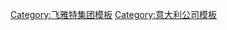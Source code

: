 {{Navbox
| name      =  菲亚特克莱斯勒汽车
| title     = [[菲亚特克莱斯勒汽车]]
| image     = [[File:Logo Fiat Chrysler Automobiles.png|175px]]
| state     = {{{state<includeonly>|collapsed</includeonly>}}}
| bodyclass = hlist

| group1 = 汽车品牌
| groupwidth = 3em
|  list1 =
 {{navbox subgroup
 | groupwidth = 6em
 | group1 = 现行
 |  list1 = 
* [[Abarth|阿巴斯]]
* [[阿尔法·罗密欧]]
* [[克莱斯勒]]
* [[道奇]]
* [[菲亚特]]
* [[菲亚特商用车]]
* [[吉普汽車|吉普]]
* [[蓝旗亚]]
* [[玛莎拉蒂]]
* [[公羊货车]]
* [[SRT]]

 | group2 = 已废止
 | list2  = 
* [[Autobianchi]]
* [[Ceirano GB & C|Ceirano]]
* [[Innocenti]]
* [[毕加索公司|毕加索]]
* [[SCAT (automobile)|SCAT]]
* [[Seddon Atkinson]]
* [[S.P.A. (automobile)|S.P.A. (Società Piemontese Automobili)]]
* [[Zastava]]
}}
<!-- group2 deliberately left blank ([[zebra striping]]) -->
| group3 = 旗下公司
| list3  =
 {{navbox subgroup
 | group1 = [[菲亚特汽车集团|FCA 意大利]]<br>（合并前的菲亚特）<br/>
 | groupwidth = 6em
 | list1  =
  {{navbox subgroup
  | group1 = 全资子公司
  | list1 =
* [[Abarth|阿巴斯公司]]
* [[阿尔法·罗密欧|阿尔法·罗密欧公司]]
* [[菲亚特|菲亚特汽车公司]]
* [[菲亚特商用车|菲亚特商用车公司]]
* [[蓝旗亚|蓝旗亚公司]]

*  FCA阿根廷
*  FCA波兰
*  FCA巴西
  | group2 = 现行合资公司
  | list2  =
*  菲亚特塞尔维亚 (67%)
*  菲亚特印度 (50%)
* [[广汽菲亚特]] (50%)
* [[Sevel]] (50%)
* [[Tofaş]] (37.8%)

  | group3 = 已废止合资公司
  | list3  = 
 [[南京菲亚特]]
  }}

 | group2 = [[克莱斯勒|FCA 美国]]<br>（合并前的克莱斯勒）<br/>
 | list2 = [[克莱斯勒]]· [[道奇]]· [[吉普]] · [[道奇公羊]] · 菲亚特汽车(美国)
 | list3 =
* [[柯马]]
* [[菲亚特动力公司]] ([[VM Motori]])
* [[Italiana Editrice]] (77%)
** ''[[La Stampa]]''
** ''[[Il Secolo XIX]]''
* [[Magneti Marelli]]
* [[玛莎拉蒂|玛莎拉蒂公司]]
* [[Teksid]] (84.8%)
}}

| group6 = 人物
| list6  =
* [[乔瓦尼·阿涅利]]
* [[贾尼·阿涅利]]
* [[安德雷亚·阿涅利]]
* [[约翰·埃尔坎]]
* [[塞尔吉奥·马尔奇奥尼]]

| group7 = 相关
| list7  =
* [[阿涅利家族]]

| below =
* {{icon|category}} '''[[:Category:菲亚特|类别]]'''
* {{Icon|Commons}} '''[[commons:Category:菲亚特|共享]]'''
}}<noinclude>
{{collapsible option}}
[[Category:飞雅特集团模板]]
[[Category:意大利公司模板]]
</noinclude>